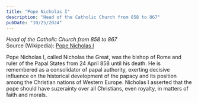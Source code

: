 ```yaml
---
title: "Pope Nicholas I"
description: "Head of the Catholic Church from 858 to 867"
pubDate: "10/25/2024"
---
```


*Head of the Catholic Church from 858 to 867*  
Source (Wikipedia): [Pope Nicholas I][1]

Pope Nicholas I, called Nicholas the Great, was the bishop of Rome and ruler of the Papal States from 24 April 858 until his death. He is remembered as a consolidator of papal authority, exerting decisive influence on the historical development of the papacy and its position among the Christian nations of Western Europe. Nicholas I asserted that the pope should have suzerainty over all Christians, even royalty, in matters of faith and morals.

[1]: https://en.wikipedia.org/wiki/Pope_Nicholas_I
